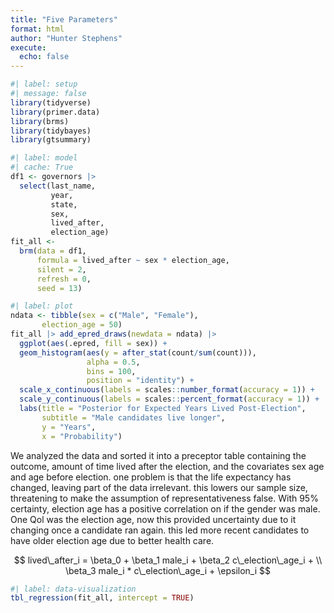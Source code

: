 ```yaml
---
title: "Five Parameters"
format: html
author: "Hunter Stephens"
execute: 
  echo: false
---
```


```r
#| label: setup
#| message: false
library(tidyverse)
library(primer.data)
library(brms)
library(tidybayes)
library(gtsummary)
```

```r
#| label: model
#| cache: True
df1 <- governors |> 
  select(last_name, 
         year, 
         state, 
         sex, 
         lived_after, 
         election_age)
fit_all <- 
  brm(data = df1, 
      formula = lived_after ~ sex * election_age, 
      silent = 2, 
      refresh = 0, 
      seed = 13)
```

```r
#| label: plot
ndata <- tibble(sex = c("Male", "Female"), 
       election_age = 50)
fit_all |> add_epred_draws(newdata = ndata) |>
  ggplot(aes(.epred, fill = sex)) + 
  geom_histogram(aes(y = after_stat(count/sum(count))), 
                 alpha = 0.5, 
                 bins = 100, 
                 position = "identity") + 
  scale_x_continuous(labels = scales::number_format(accuracy = 1)) + 
  scale_y_continuous(labels = scales::percent_format(accuracy = 1)) + 
  labs(title = "Posterior for Expected Years Lived Post-Election", 
       subtitle = "Male candidates live longer", 
       y = "Years", 
       x = "Probability")
```

We analyzed the data and sorted it into a preceptor table containing the outcome, amount of time lived after the election, and the covariates sex age and age before election. one problem is that the life expectancy has changed, leaving part of the data irrelevant. this lowers our sample size, threatening to make the assumption of representativeness false. With 95% certainty, election age has a positive correlation on if the gender was male. One Qol was the election age, now this provided uncertainty due to it changing once a candidate ran again. this led more recent candidates to have older election age due to better health care.

$$ lived\_after_i =  \beta_0 + \beta_1 male_i + \beta_2 c\_election\_age_i + 
\\ \beta_3 male_i *  c\_election\_age_i + \epsilon_i $$


```r
#| label: data-visualization
tbl_regression(fit_all, intercept = TRUE)
```